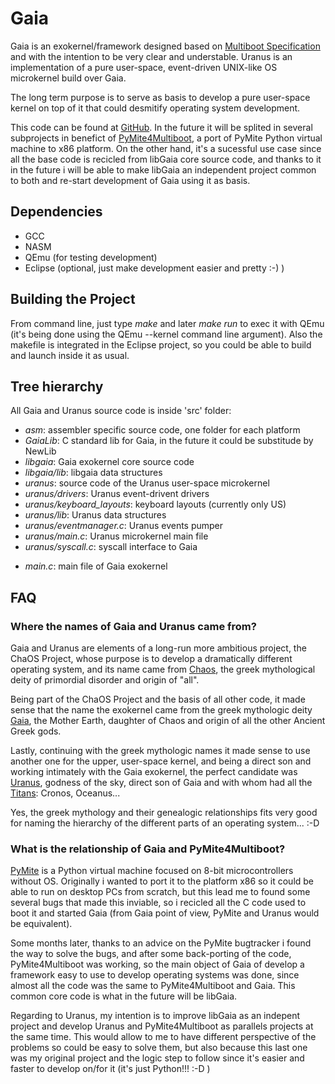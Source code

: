 = Gaia =
Gaia is an exokernel/framework designed based on [http://www.gnu.org/software/grub/manual/multiboot/multiboot.html Multiboot Specification] and with the intention to be very clear and understable. Uranus is an implementation of a pure user-space, event-driven UNIX-like OS microkernel build over Gaia.

The long term purpose is to serve as basis to develop a pure user-space kernel on top of it that could desmitify operating system development.

This code can be found at [https://github.com/piranna/Gaia GitHub]. In the future it will be splited in several subprojects in benefict of [http://code.google.com/r/piranna-p14p/ PyMite4Multiboot], a port of PyMite Python virtual machine to x86 platform. On the other hand, it's a sucessful use case since all the base code is recicled from libGaia core source code, and thanks to it in the future i will be able to make libGaia an independent project common to both and re-start development of Gaia using it as basis.


== Dependencies ==
* GCC
* NASM
* QEmu (for testing development)
* Eclipse (optional, just make development easier and pretty :-) )

== Building the Project ==
From command line, just type ''make'' and later ''make run'' to exec it with QEmu (it's being done using the QEmu --kernel command line argument). Also the makefile is integrated in the Eclipse project, so you could be able to build and launch inside it as usual.

== Tree hierarchy ==
All Gaia and Uranus source code is inside 'src' folder:

* ''asm'': assembler specific source code, one folder for each platform
* ''GaiaLib'': C standard lib for Gaia, in the future it could be substitude by NewLib
* ''libgaia'': Gaia exokernel core source code
* ''libgaia/lib'': libgaia data structures
* ''uranus'': source code of the Uranus user-space microkernel
* ''uranus/drivers'': Uranus event-drivent drivers
* ''uranus/keyboard_layouts'': keyboard layouts (currently only US)
* ''uranus/lib'': Uranus data structures
* ''uranus/eventmanager.c'': Uranus events pumper
* ''uranus/main.c'': Uranus microkernel main file
* ''uranus/syscall.c'': syscall interface to Gaia

* ''main.c'': main file of Gaia exokernel


== FAQ ==
=== Where the names of Gaia and Uranus came from? ===
Gaia and Uranus are elements of a long-run more ambitious project, the ChaOS Project, whose purpose is to develop a dramatically different operating system, and its name came from [http://en.wikipedia.org/wiki/Chaos_(cosmogony) Chaos], the greek mythological deity of primordial disorder and origin of "all".

Being part of the ChaOS Project and the basis of all other code, it made sense that the name the exokernel came from the greek mythologic deity [http://en.wikipedia.org/wiki/Gaia_(mythology) Gaia], the Mother Earth, daughter of Chaos and origin of all the other Ancient Greek gods.

Lastly, continuing with the greek mythologic names it made sense to use another one for the upper, user-space kernel, and being a direct son and working intimately with the Gaia exokernel, the perfect candidate was [http://en.wikipedia.org/wiki/Uranus_(mythology) Uranus], godness of the sky, direct son of Gaia and with whom had all the [http://en.wikipedia.org/wiki/Titan_(mythology) Titans]: Cronos, Oceanus...

Yes, the greek mythology and their genealogic relationships fits very good for naming the hierarchy of the different parts of an operating system... :-D

=== What is the relationship of Gaia and PyMite4Multiboot? ===
[http://code.google.com/p/python-on-a-chip/ PyMite] is a Python virtual machine focused on 8-bit microcontrollers without OS. Originally i wanted to port it to the platform x86 so it could be able to run on desktop PCs from scratch, but this lead me to found some several bugs that made this inviable, so i recicled all the C code used to boot it and started Gaia (from Gaia point of view, PyMite and Uranus would be equivalent).

Some months later, thanks to an advice on the PyMite bugtracker i found the way to solve the bugs, and after some back-porting of the code, PyMite4Multiboot was working, so the main object of Gaia of develop a framework easy to use to develop operating systems was done, since almost all the code was the same to PyMite4Multiboot and Gaia. This common core code is what in the future will be libGaia.

Regarding to Uranus, my intention is to improve libGaia as an indepent project and develop Uranus and PyMite4Multiboot as parallels projects at the same time. This would allow to me to have different perspective of the problems so could be easy to solve them, but also because this last one was my original project and the logic step to follow since it's easier and faster to develop on/for it (it's just Python!!! :-D )
